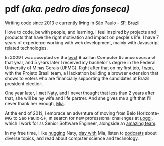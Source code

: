
# pdf _(aka. pedro dias fonseca)_

<Social />
<LanguageSwap to='ptBR' />

Writing code since 2013 e currently living in São Paulo - SP, Brazil

I love to code, be with people, and learning. I feel inspired by projects and products that have the right motivation and impact on people's life. I have 7 years of experience working with web development, mainly with Javascript related technologies.

In 2009 I was accepted on the [best](http://ruf.folha.uol.com.br/2014/rankingdecursos/cienciadacomputacao/) Brazilian Computer Science course of that year, and 5 years later I received my bachelor's degree in the Federal University of Minas Gerais (UFMG). Right after that on my first job, I [won](https://exame.abril.com.br/tecnologia/plug-in-informa-quem-financia-candidatos-as-eleicoes/), with the Projeto Brasil team, a Hackathon building a browser extension that shows to voters who are financially supporting the candidates at Brazil president election.

One year later, I met [Naty](/img/naty-pedro-show-pearl-jam.jpg), and I never thought that less than 2 years after that, she will be my wife and life partner. And she gives me a gift that I'll never thank her enough, [Mia](/img/pedro-mia.jpg).

At the end of 2019, I embrace an adventure of moving from Belo Horizonte-MG to São Paulo-SP, in search for new professional challenges at [Loggi](https://www.loggi.com), which I work for as Senior Software Engineer, alongside an [amazing team](/img/loggi.jpeg).

In my free time, I like [hugging](/img/naty-pedro.jpg) Naty, [play with](/img/pedro-mia.jpg) Mia, listen to [podcasts](https://player.fm/pdf/)  about diverse topics, and read about computer science and technology.
